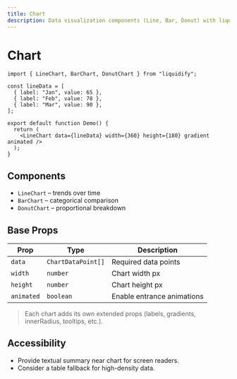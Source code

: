 ```yaml
---
title: Chart
description: Data visualization components (Line, Bar, Donut) with liquid glass aesthetics.
---
```


# Chart

```tsx live
import { LineChart, BarChart, DonutChart } from "liquidify";

const lineData = [
  { label: "Jan", value: 65 },
  { label: "Feb", value: 78 },
  { label: "Mar", value: 90 },
];

export default function Demo() {
  return (
    <LineChart data={lineData} width={360} height={180} gradient animated />
  );
}
```

## Components

- `LineChart` – trends over time
- `BarChart` – categorical comparison
- `DonutChart` – proportional breakdown

## Base Props

| Prop       | Type               | Description                |
| ---------- | ------------------ | -------------------------- |
| `data`     | `ChartDataPoint[]` | Required data points       |
| `width`    | `number`           | Chart width px             |
| `height`   | `number`           | Chart height px            |
| `animated` | `boolean`          | Enable entrance animations |

> Each chart adds its own extended props (labels, gradients, innerRadius, tooltips, etc.).

## Accessibility

- Provide textual summary near chart for screen readers.
- Consider a table fallback for high-density data.

